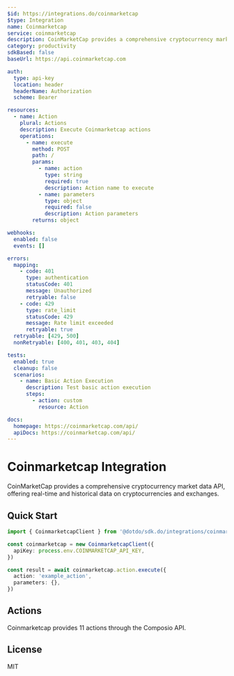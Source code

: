 ```yaml
---
$id: https://integrations.do/coinmarketcap
$type: Integration
name: Coinmarketcap
service: coinmarketcap
description: CoinMarketCap provides a comprehensive cryptocurrency market data API, offering real-time and historical data on cryptocurrencies and exchanges.
category: productivity
sdkBased: false
baseUrl: https://api.coinmarketcap.com

auth:
  type: api-key
  location: header
  headerName: Authorization
  scheme: Bearer

resources:
  - name: Action
    plural: Actions
    description: Execute Coinmarketcap actions
    operations:
      - name: execute
        method: POST
        path: /
        params:
          - name: action
            type: string
            required: true
            description: Action name to execute
          - name: parameters
            type: object
            required: false
            description: Action parameters
        returns: object

webhooks:
  enabled: false
  events: []

errors:
  mapping:
    - code: 401
      type: authentication
      statusCode: 401
      message: Unauthorized
      retryable: false
    - code: 429
      type: rate_limit
      statusCode: 429
      message: Rate limit exceeded
      retryable: true
  retryable: [429, 500]
  nonRetryable: [400, 401, 403, 404]

tests:
  enabled: true
  cleanup: false
  scenarios:
    - name: Basic Action Execution
      description: Test basic action execution
      steps:
        - action: custom
          resource: Action

docs:
  homepage: https://coinmarketcap.com/api/
  apiDocs: https://coinmarketcap.com/api/
---
```


# Coinmarketcap Integration

CoinMarketCap provides a comprehensive cryptocurrency market data API, offering real-time and historical data on cryptocurrencies and exchanges.

## Quick Start

```typescript
import { CoinmarketcapClient } from '@dotdo/sdk.do/integrations/coinmarketcap'

const coinmarketcap = new CoinmarketcapClient({
  apiKey: process.env.COINMARKETCAP_API_KEY,
})

const result = await coinmarketcap.action.execute({
  action: 'example_action',
  parameters: {},
})
```

## Actions

Coinmarketcap provides 11 actions through the Composio API.

## License

MIT
